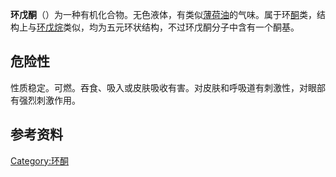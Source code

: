 {{chembox
| Reference=<ref>''[[Merck_Index|Merck Index]]'', 11th Edition, '''2748'''.</ref><ref>[http://www.inchem.org/documents/icsc/icsc/eics0427.htm Cyclopentanone] at inchem.org</ref>
| Name = 环戊酮
| ImageFile = Cyclopentanone.png
| ImageSize = 80px
| ImageName = 环戊酮的结构
| ImageFile2 = AW Cyclopentanone.jpg
| ImageSize = 70px
| ImageName2 = 环戊酮的样品
| IUPACName = Cyclopentanone
| OtherNames =
| Section1 = {{Chembox Identifiers
| CASNo = 120-92-3
| CASNo_Ref = {{cascite|correct|CAS}}
|  SMILES  =  C1CCC(=O)C1
|  RTECS  =  GY4725000
|  UNII_Ref  = {{fdacite|correct|FDA}}|  UNII  =  220W81TN3S
|  ChEBI_Ref  = {{ebicite|correct|EBI}}|  ChEBI  =  16486
|  ChemSpiderID_Ref  = {{chemspidercite|correct|chemspider}}|  ChemSpiderID  =  8141
|  PubChem  =  8452
|  KEGG_Ref  = {{keggcite|correct|kegg}}|  KEGG  =  C00557
|  InChI  =  1/C5H8O/c6-5-3-1-2-4-5/h1-4H2
|  InChIKey  =  BGTOWKSIORTVQH-UHFFFAOYAP
|  ChEMBL_Ref  = {{ebicite|correct|EBI}}|  ChEMBL  =  18620
|  StdInChI_Ref  = {{stdinchicite|correct|chemspider}}|  StdInChI  =  1S/C5H8O/c6-5-3-1-2-4-5/h1-4H2
|  StdInChIKey_Ref  = {{stdinchicite|correct|chemspider}}|  StdInChIKey  =  BGTOWKSIORTVQH-UHFFFAOYSA-N
}}
| Section2 = {{Chembox Properties
| Formula = C<sub>5</sub>H<sub>8</sub>O
| MolarMass = 84.12
| Appearance = 无色透明液体
| Density = 0.95 g/cm<sup>3</sup> (液态)
| Solubility = 微溶于水
| MeltingPtC = -58.2
| BoilingPtC = 130.6
| Viscosity =
  }}
| Section3 = {{Chembox Structure
| Dipole =
  }}
| Section7 = {{Chembox Hazards
| ExternalMSDS = [http://siri.org/msds/mf/cards/file/0427.html Cyclopentanone]
| MainHazards =
| FlashPt = 26 °C
| RPhrases =
| SPhrases =
  }}
}}
'''环戊酮'''（{{lang-en|Cyclopentanone}}）为一种有机化合物。无色液体，有类似[[薄荷油|薄荷油]]的气味。属于环[[酮|酮]]类，结构上与[[环戊烷|环戊烷]]类似，均为五元环状结构，不过环戊酮分子中含有一个酮基。

== 危险性 ==

性质稳定。可燃。吞食、吸入或皮肤吸收有害。对皮肤和呼吸道有刺激性，对眼部有强烈刺激作用。

== 参考资料 ==
{{reflist}}
{{环状化合物}}

{{Authority control}}
[[Category:环酮|Category:环酮]]